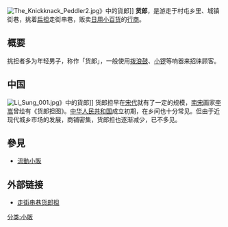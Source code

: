 {{redirect2|货郎|俄罗斯民歌|货郎 (俄罗斯民歌)}}
{{Otheruses|subject=职业|other=图论中的货郎担问题|旅行推销员问题}}
[[File:The_Knickknack_Peddler2.jpg|thumb]]》中的貨郎]]
'''货郎'''，是游走于村屯乡里、城镇街巷，挑着[[扁担|扁担]]走街串巷，贩卖[[日用品|日用小百货]]的[[行商|行商]]。

== 概要 ==
挑担者多为年轻男子，称作「货郎」，一般使用[[拨浪鼓|拨浪鼓]]、[[锣|小锣]]等响器来招徕顾客。

==中国==
[[File:Li_Sung_001.jpg|thumb]]》中的貨郎]]
货郎担早在[[宋代|宋代]]就有了一定的规模，[[南宋|南宋]]画家[[李嵩|李嵩]]曾绘有《货郎担图》。[[中华人民共和国|中华人民共和国]]成立初期，在乡间也十分常见。但由于近现代城乡市场的发展，商铺密集，货郎担也逐渐减少，已不多见。

==參見==
*[[流動小販|流動小販]]

==外部链接==
* [https://web.archive.org/web/20160307161409/http://xinnews.com/200703/w200703047a3245ec098bbe003cb391a8ccc4966a.html 走街串巷货郎担]

{{市场}}

[[分类:小販|分类:小販]]
